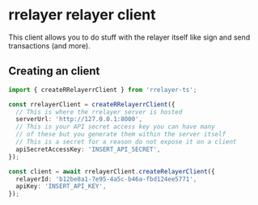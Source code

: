 # rrelayer relayer client

This client allows you to do stuff with the relayer itself like sign and send transactions (and more).

## Creating an client

```ts
import { createRRelayerrClient } from 'rrelayer-ts';

const rrelayerClient = createRRelayerrClient({
  // This is where the rrelayer server is hosted
  serverUrl: 'http://127.0.0.1:8000',
  // This is your API secret access key you can have many
  // of these but you generate them within the server itself
  // This is a secret for a reason do not expose it on a client
  apiSecretAccessKey: 'INSERT_API_SECRET',
});

const client = await rrelayerClient.createRelayerClient({
  relayerId: 'b12be8a1-7e95-4a5c-b46a-fbd124ee5771',
  apiKey: 'INSERT_API_KEY',
});
```
